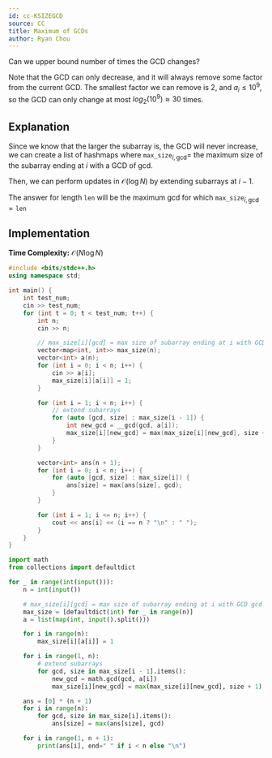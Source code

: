 ```yaml
---
id: cc-KSIZEGCD
source: CC
title: Maximum of GCDs
author: Ryan Chou
---
```


<Spoiler title="Hint 1">

Can we upper bound number of times the GCD changes?

</Spoiler>

<Spoiler title="Answer to Hint 1">

Note that the GCD can only decrease, and it will always remove some factor from the current GCD.
The smallest factor we can remove is $2$, and $a_i \leq 10^9$, so the GCD can only change at most
$log_2(10^9) \approx 30$ times.

</Spoiler>

<Spoiler title="Solution">

## Explanation

Since we know that the larger the subarray is, the GCD will never increase, we can create a list of hashmaps where
$\texttt{max\_size}_{i, \text{gcd}} =$ the maximum size of the subarray ending at $i$ with a GCD of $\text{gcd}$.

Then, we can perform updates in $\mathcal{O}(\log N)$ by extending subarrays at $i - 1$.

The answer for length $\texttt{len}$ will be the maximum $\text{gcd}$ for which $\texttt{max\_size}_{i, \text{gcd}} = \texttt{len}$

## Implementation

**Time Complexity:** $\mathcal{O}(N\log N)$

<LanguageSection>
<CPPSection>

```cpp
#include <bits/stdc++.h>
using namespace std;

int main() {
	int test_num;
	cin >> test_num;
	for (int t = 0; t < test_num; t++) {
		int n;
		cin >> n;

		// max_size[i][gcd] = max size of subarray ending at i with GCD gcd
		vector<map<int, int>> max_size(n);
		vector<int> a(n);
		for (int i = 0; i < n; i++) {
			cin >> a[i];
			max_size[i][a[i]] = 1;
		}

		for (int i = 1; i < n; i++) {
			// extend subarrays
			for (auto [gcd, size] : max_size[i - 1]) {
				int new_gcd = __gcd(gcd, a[i]);
				max_size[i][new_gcd] = max(max_size[i][new_gcd], size + 1);
			}
		}

		vector<int> ans(n + 1);
		for (int i = 0; i < n; i++) {
			for (auto [gcd, size] : max_size[i]) {
				ans[size] = max(ans[size], gcd);
			}
		}

		for (int i = 1; i <= n; i++) {
			cout << ans[i] << (i == n ? "\n" : " ");
		}
	}
}
```

</CPPSection>
<PySection>

```py
import math
from collections import defaultdict

for _ in range(int(input())):
	n = int(input())

	# max_size[i][gcd] = max size of subarray ending at i with GCD gcd
	max_size = [defaultdict(int) for _ in range(n)]
	a = list(map(int, input().split()))

	for i in range(n):
		max_size[i][a[i]] = 1

	for i in range(1, n):
		# extend subarrays
		for gcd, size in max_size[i - 1].items():
			new_gcd = math.gcd(gcd, a[i])
			max_size[i][new_gcd] = max(max_size[i][new_gcd], size + 1)

	ans = [0] * (n + 1)
	for i in range(n):
		for gcd, size in max_size[i].items():
			ans[size] = max(ans[size], gcd)

	for i in range(1, n + 1):
		print(ans[i], end=" " if i < n else "\n")
```

</PySection>
</LanguageSection>
</Spoiler>
